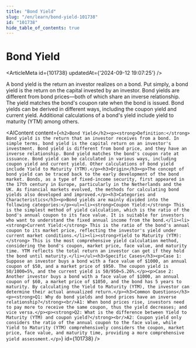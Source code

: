 ```yaml
---
title: "Bond Yield"
slug: "/en/learn/bond-yield-101738"
id: "101738"
hide_table_of_contents: true
---
```



# Bond Yield

<ArticleMeta id={101738} updatedAt={'2024-09-12 19:07:25'} />
<div className='border-solid border-b border-t-0 my-4 border-[var(--ifm-color-gray-300)]' />

A bond yield is the return an investor realizes on a bond. Put simply, a bond yield is the return on the capital invested by an investor. Bond yields are different from bond prices—both of which share an inverse relationship. The yield matches the bond's coupon rate when the bond is issued. Bond yields can be derived in different ways, including the coupon yield and current yield. Additional calculations of a bond's yield include yield to maturity (YTM) among others.

<AIContent content={`<h2>Bond Yield</h2><p><strong>Definition:</strong> Bond yield is the return that an investor receives from a bond. In simple terms, bond yield is the capital return on an investor's investment. Bond yield is different from bond price, and they have an inverse relationship. Bond yield matches the bond's coupon rate at issuance. Bond yield can be calculated in various ways, including coupon yield and current yield. Other calculations of bond yield include Yield to Maturity (YTM).</p><h3>Origin</h3><p>The concept of bond yield can be traced back to the early development of the bond market. Bonds, as a type of fixed-income security, first appeared in the 17th century in Europe, particularly in the Netherlands and the UK. As financial markets evolved, the methods for calculating bond yields also developed and improved.</p><h3>Categories and Characteristics</h3><p>Bond yields are mainly divided into the following categories:</p><ul><li><strong>Coupon Yield:</strong> This is the simplest method of yield calculation, which is the ratio of the bond's annual coupon to its face value. It is suitable for investors who want to understand the fixed annual income from the bond.</li><li><strong>Current Yield:</strong> This is the ratio of the bond's annual coupon to its market price, reflecting the investor's yield under current market conditions.</li><li><strong>Yield to Maturity (YTM):</strong> This is the most comprehensive yield calculation method, considering the bond's coupon, market price, face value, and maturity time. YTM reflects the total return an investor can get if they hold the bond until maturity.</li></ul><h3>Specific Cases</h3><p>Case 1: Suppose an investor buys a bond with a face value of $1000, an annual coupon of $50, and a market price of $950. The coupon yield is 50/1000=5%, and the current yield is 50/950≈5.26%.</p><p>Case 2: Another investor buys a bond with a face value of $1000, an annual coupon of $60, a market price of $1050, and the bond has 5 years to maturity. By calculating the Yield to Maturity (YTM), the investor can determine their actual annualized return.</p><h3>Common Questions</h3><p><strong>Q1: Why do bond yields and bond prices have an inverse relationship?</strong><br/>A1: When bond prices rise, investors need to pay more to receive the same coupon, thus the yield decreases; and vice versa.</p><p><strong>Q2: What is the difference between Yield to Maturity (YTM) and coupon yield?</strong><br/>A2: Coupon yield only considers the ratio of the annual coupon to the face value, while Yield to Maturity (YTM) comprehensively considers the coupon, market price, face value, and maturity time, providing a more comprehensive yield assessment.</p>`} id={101738} />
